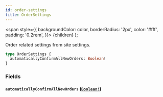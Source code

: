 ```yaml
---
id: order-settings
title: OrderSettings
---
```


<span
style={{
      backgroundColor: color,
      borderRadius: '2px',
      color: '#fff',
      padding: '0.2rem',
    }}>
{children}
</span>
);

Order related settings from site settings.

```graphql
type OrderSettings {
  automaticallyConfirmAllNewOrders: Boolean!
}
```

### Fields

#### `automaticallyConfirmAllNewOrders` ([`Boolean!`](/api-reference/scalars/boolean.mdx))

